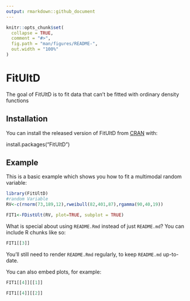 ```yaml
---
output: rmarkdown::github_document
---
```


<!-- README.md is generated from README.Rmd. Please edit that file -->

```r
knitr::opts_chunk$set(
  collapse = TRUE,
  comment = "#>",
  fig.path = "man/figures/README-",
  out.width = "100%"
)
```
# FitUltD

<!-- badges: start -->
<!-- badges: end -->

The goal of FitUltD is to fit data that can't be fitted with ordinary density functions

## Installation

You can install the released version of FitUltD from [CRAN](https://CRAN.R-project.org) with: 

install.packages("FitUltD")


## Example

This is a basic example which shows you how to fit a multimodal random variable:

```r
library(FitUltD)
#random Variable
RV<-c(rnorm(73,189,12),rweibull(82,401,87),rgamma(90,40,19))

FIT1<-FDistUlt(RV, plot=TRUE, subplot = TRUE)

```

What is special about using `README.Rmd` instead of just `README.md`? You can include R chunks like so:

```r
FIT1[[3]]

```

You'll still need to render `README.Rmd` regularly, to keep `README.md` up-to-date.

You can also embed plots, for example:

```r
FIT1[[4]][[1]]
```

```r
FIT1[[4]][[2]]
```

